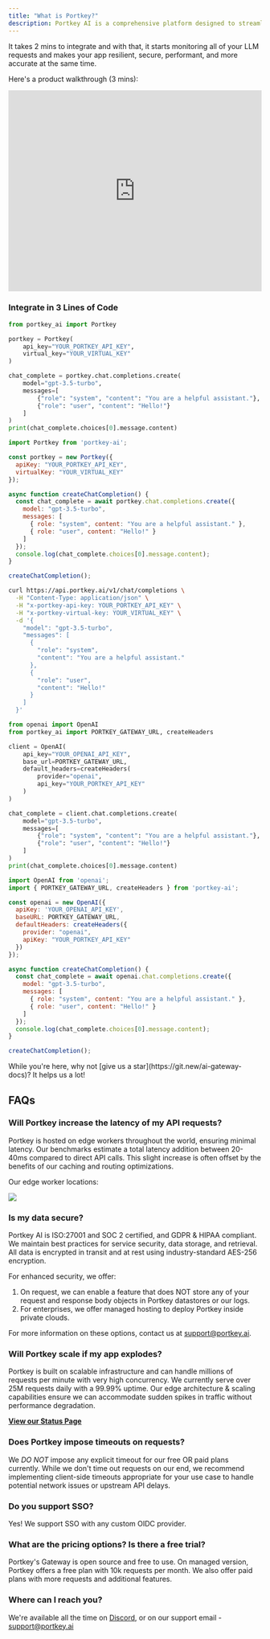 ```yaml
---
title: "What is Portkey?"
description: Portkey AI is a comprehensive platform designed to streamline and enhance AI integration for developers and organizations. It serves as a unified interface for interacting with over 250 AI models, offering advanced tools for control, visibility, and security in your Generative AI apps.
---
```




It takes 2 mins to integrate and with that, it starts monitoring all of your LLM requests and makes your app resilient, secure, performant, and more accurate at the same time.

Here's a product walkthrough (3 mins):

<iframe width="100%" height="400px" src="https://www.youtube.com/embed/9aO340Hew2I?si=K988Sxs_A1qJg2ag" title="YouTube video player" frameborder="0" allow="accelerometer; autoplay; clipboard-write; encrypted-media; gyroscope; picture-in-picture; web-share" referrerpolicy="strict-origin-when-cross-origin" allowfullscreen></iframe>

### Integrate in 3 Lines of Code

<CodeGroup>

```Python Python
from portkey_ai import Portkey

portkey = Portkey(
    api_key="YOUR_PORTKEY_API_KEY",
    virtual_key="YOUR_VIRTUAL_KEY"
)

chat_complete = portkey.chat.completions.create(
    model="gpt-3.5-turbo",
    messages=[
        {"role": "system", "content": "You are a helpful assistant."},
        {"role": "user", "content": "Hello!"}
    ]
)
print(chat_complete.choices[0].message.content)
```

```js NodeJS
import Portkey from 'portkey-ai';

const portkey = new Portkey({
  apiKey: "YOUR_PORTKEY_API_KEY",
  virtualKey: "YOUR_VIRTUAL_KEY"
});

async function createChatCompletion() {
  const chat_complete = await portkey.chat.completions.create({
    model: "gpt-3.5-turbo",
    messages: [
      { role: "system", content: "You are a helpful assistant." },
      { role: "user", content: "Hello!" }
    ]
  });
  console.log(chat_complete.choices[0].message.content);
}

createChatCompletion();
```

```sh REST API
curl https://api.portkey.ai/v1/chat/completions \
  -H "Content-Type: application/json" \
  -H "x-portkey-api-key: YOUR_PORTKEY_API_KEY" \
  -H "x-portkey-virtual-key: YOUR_VIRTUAL_KEY" \
  -d '{
    "model": "gpt-3.5-turbo",
    "messages": [
      {
        "role": "system",
        "content": "You are a helpful assistant."
      },
      {
        "role": "user",
        "content": "Hello!"
      }
    ]
  }'
```

```py OpenAI Python SDK
from openai import OpenAI
from portkey_ai import PORTKEY_GATEWAY_URL, createHeaders

client = OpenAI(
    api_key="YOUR_OPENAI_API_KEY",
    base_url=PORTKEY_GATEWAY_URL,
    default_headers=createHeaders(
        provider="openai",
        api_key="YOUR_PORTKEY_API_KEY"
    )
)

chat_complete = client.chat.completions.create(
    model="gpt-3.5-turbo",
    messages=[
        {"role": "system", "content": "You are a helpful assistant."},
        {"role": "user", "content": "Hello!"}
    ]
)
print(chat_complete.choices[0].message.content)
```

```js OpenAI NodeJS SDK
import OpenAI from 'openai';
import { PORTKEY_GATEWAY_URL, createHeaders } from 'portkey-ai';

const openai = new OpenAI({
  apiKey: 'YOUR_OPENAI_API_KEY',
  baseURL: PORTKEY_GATEWAY_URL,
  defaultHeaders: createHeaders({
    provider: "openai",
    apiKey: "YOUR_PORTKEY_API_KEY"
  })
});

async function createChatCompletion() {
  const chat_complete = await openai.chat.completions.create({
    model: "gpt-3.5-turbo",
    messages: [
      { role: "system", content: "You are a helpful assistant." },
      { role: "user", content: "Hello!" }
    ]
  });
  console.log(chat_complete.choices[0].message.content);
}

createChatCompletion();
```
</CodeGroup>

<Check>
  While you're here, why not [give us a star](https://git.new/ai-gateway-docs)? It helps us a lot!
</Check>

## FAQs

### Will Portkey increase the latency of my API requests?

Portkey is hosted on edge workers throughout the world, ensuring minimal latency. Our benchmarks estimate a total latency addition between 20-40ms compared to direct API calls. This slight increase is often offset by the benefits of our caching and routing optimizations.

Our edge worker locations:

<Frame>
  <img src="/images/welcome/welcome-4.avif"  />
</Frame>


### Is my data secure?

Portkey AI is ISO:27001 and SOC 2 certified, and GDPR & HIPAA compliant. We maintain best practices for service security, data storage, and retrieval. All data is encrypted in transit and at rest using industry-standard AES-256 encryption.

For enhanced security, we offer:

1. On request, we can enable a feature that does NOT store any of your request and response body objects in Portkey datastores or our logs.
2. For enterprises, we offer managed hosting to deploy Portkey inside private clouds.

For more information on these options, contact us at support@portkey.ai.

### Will Portkey scale if my app explodes?

Portkey is built on scalable infrastructure and can handle millions of requests per minute with very high concurrency. We currently serve over 25M requests daily with a 99.99% uptime. Our edge architecture & scaling capabilities ensure we can accommodate sudden spikes in traffic without performance degradation.

[**View our Status Page**](https://status.portkey.ai)

### Does Portkey impose timeouts on requests?

We *DO NOT* impose any explicit timeout for our free OR paid plans currently. While we don't time out requests on our end, we recommend implementing client-side timeouts appropriate for your use case to handle potential network issues or upstream API delays.

### Do you support SSO?

Yes! We support SSO with any custom OIDC provider.

### What are the pricing options? Is there a free trial?
Portkey's Gateway is open source and free to use.
On managed version, Portkey offers a free plan with 10k requests per month. We also offer paid plans with more requests and additional features.

### Where can I reach you?

We're available all the time on [Discord](https://discord.gg/DD7vgKK299), or on our support email - support@portkey.ai
